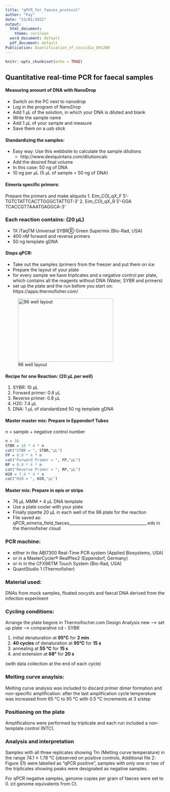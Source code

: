 ```yaml
---
title: "qPCR_for_faeces_protocol"
author: "Fay"
date: "23/01/2022"
output:
  html_document:
    theme: cerulean
  word_document: default
  pdf_document: default
Publication: Quantification_of_coccidia_EH1208
---
```


```r
knitr::opts_chunk$set(echo = TRUE)
```

## Quantitative real-time PCR for faecal samples
#### Measuring amount of DNA with NanoDrop
* Switch on the PC next to nanodrop
* Log in the program of NanoDrop
* Add 1 µL of the solution, in which your DNA is diluted and blank
* Write the sample name 
* Add 1 µL of your sample and measure
* Save them on a usb stick

#### Standardizing the samples:
* Easy way: Use this webbsite to calculate the sample dilutions
  * http://www.desiquintans.com/dilutioncalc
* Add the desired final volume
* In this case: 50 ng of DNA 
* 10 ng per µL (5 µL of sample = 50 ng of DNA)

#### Eimeria specific primers: 
Prepare the primers and make aliquots
1. Eim_COI_qX_F 5’-TGTCTATTCACTTGGGCTATTGT-3’ 
2. Eim_COI_qX_R 5’-GGA TCACCGTTAAATGAGGCA-3’

### Each reaction contains: (20 µL)

* 1X iTaqTM Universal SYBRⓇ Green Supermix (Bio-Rad, USA)
* 400 nM forward and reverse primers 
* 50 ng template gDNA 

#### Steps qPCR:

* Take out the samples /primers from the freezer and put them on ice
* Prepare the layout of your plate 
* for every sample we have triplicates and a negative control per plate, which contains all the reagents without DNA (Water, SYBR and primers)
* set up the plate and the run before you start on: https://apps.thermofisher.com/

![96 well layout ](96-Well_plate.png){height=200px width=300px}

#### Recipe for one Reaction: (20 µL per well)
1. SYBR: 10 µL 
2. Forward primer: 0.8 µL 
3. Reverse primer: 0.8 µL 
4. H20: 7.4 µL 
5. DNA: 1 µL of standardized 50 ng template gDNA

#### Master master mix: Prepare in Eppendorf Tubes
n = sample + negative control number 
```r
n = 16
STBR = 10 * 4 * n
cat("STBR = ", STBR,"µL")
FP = 0.8 * 4 * n
cat("Forward Primer = ", FP,"µL")
RP = 0.8 * 4 * n
cat("Reverse Primer = ", RP,"µL")
H20 = 7.4 * 4 * n
cat("H20 = ", H20,"µL")
```

#### Master mix: Prepare in epis or strips
* 76 µL MMM + 4 µL DNA template
* Use a plate cooler with your plate
* Finally pipette 20 µL in each well of the 96 plate for the reaction
* File saved as: qPCR_eimeria_field_faeces______________________________________.eds in the thermofisher cloud

### PCR machine:
* either in the ABI7300 Real-Time PCR system (Applied Biosystems, USA)
* or in a MasterCycler® RealPlex2 (Eppendorf, Germany) 
* or in in the CFX96TM Touch System (Bio-Rad, USA) 
* QuantStudio 1 (Thermofisher)

### Material used:
DNAs from mock samples, floated oocysts and faecal DNA derived from the infection experiment

### Cycling conditions:
Arrange the plate begore in Thermofischer.com
Design Analysis new --> set up plate --> comparative cd - SYBR

1. initial denaturation at **95°C** for **2 min**
2. **40 cycles** of denaturation at **95°C** for **15 s**
3. annealing at **55 °C** for **15 s** 
4. and extension at **68°** for **20 s** 

(with data collection at the end of each cycle)

### Melting curve anaylsis:

Melting curve analysis was included to discard primer dimer formation and non-specific amplification: after the last amplification cycle temperature was increased from 65 °C to 95 °C with 0.5 °C increments at 3 s/step

### Positioning on the plate
Amplifications were performed by triplicate and each run included a non-template control (NTC). 

### Analysis and interpretation

Samples with all three replicates showing Tm (Melting curve temperature) in the range 74.1 ± 1.78 °C (observed on positive controls, Additional file 2: Figure S1) were labelled as “qPCR positive”, samples with only one or two of the triplicates showing peaks were designated as negative samples.


For qPCR negative samples, genome copies per gram of faeces were set to 0.  ict genome equivalents from Ct. 


